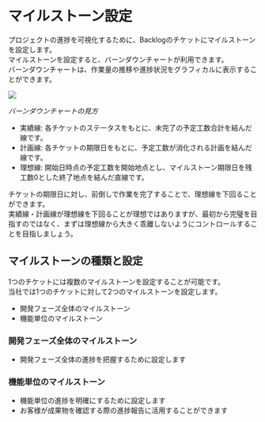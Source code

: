 # マイルストーン設定

プロジェクトの進捗を可視化するために、Backlogのチケットにマイルストーンを設定します。  
マイルストーンを設定すると、バーンダウンチャートが利用できます。  
バーンダウンチャートは、作業量の推移や進捗状況をグラフィカルに表示することができます。  

![](/1.チケット作成/img/2023-07-03-17-41-23.png)

_バーンダウンチャートの見方_

* 実績線: 各チケットのステータスをもとに、未完了の予定工数合計を結んだ線です。
* 計画線: 各チケットの期限日をもとに、予定工数が消化される計画を結んだ線です。
* 理想線: 開始日時点の予定工数を開始地点とし、マイルストーン期限日を残工数0とした終了地点を結んだ直線です。

チケットの期限日に対し、前倒しで作業を完了することで、理想線を下回ることができます。  
実績線・計画線が理想線を下回ることが理想ではありますが、最初から完璧を目指すのではなく、まずは理想線から大きく乖離しないようにコントロールすることを目指しましょう。

## マイルストーンの種類と設定

1つのチケットには複数のマイルストーンを設定することが可能です。  
当社では1つのチケットに対して2つのマイルストーンを設定します。

* 開発フェーズ全体のマイルストーン
* 機能単位のマイルストーン

### 開発フェーズ全体のマイルストーン
- 開発フェーズ全体の進捗を把握するために設定します

### 機能単位のマイルストーン
- 機能単位の進捗を明確にするために設定します
- お客様が成果物を確認する際の進捗報告に活用することができます
